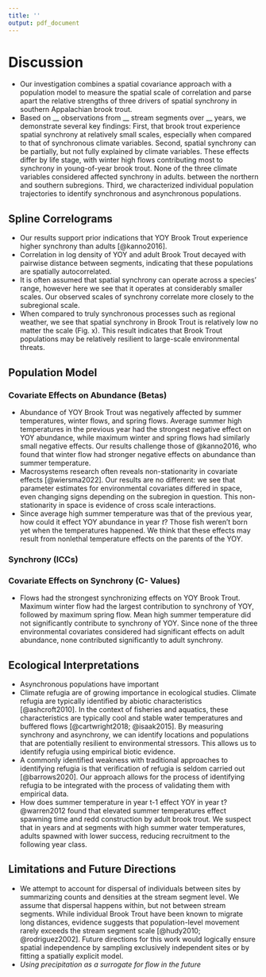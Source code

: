 ```yaml
---
title: ''
output: pdf_document
---
```


# Discussion
* Our investigation combines a spatial covariance approach with a population model to measure the spatial scale of correlation and parse apart the relative strengths of three drivers of spatial synchrony in southern Appalachian brook trout.
* Based on __ observations from __ stream segments over __ years, we demonstrate several key findings: First, that brook trout experience spatial synchrony at relatively small scales, especially when compared to that of synchronous climate variables. Second, spatial synchrony can be partially, but not fully explained by climate variables. These effects differ by life stage, with winter high flows contributing most to synchrony in young-of-year brook trout. None of the three climate variables considered affected synchrony in adults. between the northern and southern subregions. Third, we characterized individual population trajectories to identify synchronous and asynchronous populations. 

## Spline Correlograms
*	Our results support prior indications that YOY Brook Trout experience higher synchrony than adults [@kanno2016].
* Correlation in log density of YOY and adult Brook Trout decayed with pairwise distance between segments, indicating that these populations are spatially autocorrelated.
* It is often assumed that spatial synchrony can operate across a species’ range, however here we see that it operates at considerably smaller scales. Our observed scales of synchrony correlate more closely to the subregional scale.
* When compared to truly synchronous processes such as regional weather, we see that spatial synchrony in Brook Trout is relatively low no matter the scale (Fig. x). This result indicates that Brook Trout populations may be relatively resilient to large-scale environmental threats.

## Population Model
### Covariate Effects on Abundance (Betas)
* Abundance of YOY Brook Trout was negatively affected by summer temperatures, winter flows, and spring flows. Average summer high temperatures in the previous year had the strongest negative effect on YOY abundance, while maximum winter and spring flows had similarly small negative effects. Our results challenge those of @kanno2016, who found that winter flow had stronger negative effects on abundance than summer temperature.
* Macrosystems research often reveals non-stationarity in covariate effects [@wiersma2022]. Our results are no different: we see that parameter estimates for environmental covariates differed in space, even changing signs depending on the subregion in question. This non-stationarity in space is evidence of cross scale interactions.
* Since average high summer temperature was that of the previous year, how could it effect YOY abundance in year $t$? Those fish weren’t born yet when the temperatures happened. We think that these effects may result from nonlethal temperature effects on the parents of the YOY. 

### Synchrony (ICCs)


### Covariate Effects on Synchrony (C- Values)
* Flows had the strongest synchronizing effects on YOY Brook Trout. Maximum winter flow had the largest contribution to synchrony of YOY, followed by maximum spring flow. Mean high summer temperature did not significantly contribute to synchrony of YOY. Since none of the three environmental covariates considered had significant effects on adult abundance, none contributed significantly to adult synchrony.


## Ecological Interpretations
* Asynchronous populations have important 
* Climate refugia are of growing importance in ecological studies. Climate refugia are typically identified by abiotic characteristics [@ashcroft2010]. In the context of fisheries and aquatics, these characteristics are typically cool and stable water temperatures and buffered flows [@cartwright2018; @isaak2015]. By measuring synchrony and asynchrony, we can identify locations and populations that are potentially resilient to environmental stressors. This allows us to identify refugia using empirical biotic evidence. 
 + A commonly identified weakness with traditional approaches to identifying refugia is that verification of refugia is seldom carried out [@barrows2020]. Our approach allows for the process of identifying refugia to be integrated with the process of validating them with empirical data.
* How does summer temperature in year t-1 effect YOY in year t? @warren2012 found that elevated summer temperatures effect spawning time and redd construction by adult brook trout. We suspect that in years and at segments with high summer water temperatures, adults spawned with lower success, reducing recruitment to the following year class.

## Limitations and Future Directions
* We attempt to account for dispersal of individuals between sites by summarizing counts and densities at the stream segment level. We assume that dispersal happens within, but not between stream segments. While individual Brook Trout have been known to migrate long distances, evidence suggests that population-level movement rarely exceeds the stream segment scale [@hudy2010; @rodriguez2002]. Future directions for this work would logically ensure spatial independence by sampling exclusively independent sites or by fitting a spatially explicit model.
* *Using precipitation as a surrogate for flow in the future*

